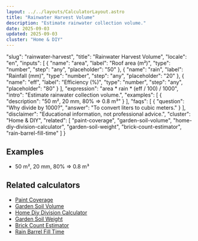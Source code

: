 ```yaml
---
layout: ../../layouts/CalculatorLayout.astro
title: "Rainwater Harvest Volume"
description: "Estimate rainwater collection volume."
date: 2025-09-03
updated: 2025-09-03
cluster: "Home & DIY"
---
```


  "slug": "rainwater-harvest",
  "title": "Rainwater Harvest Volume",
  "locale": "en",
  "inputs": [
    {
      "name": "area",
      "label": "Roof area (m²)",
      "type": "number",
      "step": "any",
      "placeholder": "50"
    },
    {
      "name": "rain",
      "label": "Rainfall (mm)",
      "type": "number",
      "step": "any",
      "placeholder": "20"
    },
    {
      "name": "eff",
      "label": "Efficiency (%)",
      "type": "number",
      "step": "any",
      "placeholder": "80"
    }
  ],
  "expression": "area * rain * (eff / 100) / 1000",
  "intro": "Estimate rainwater collection volume.",
  "examples": [
    {
      "description": "50 m², 20 mm, 80% ⇒ 0.8 m³"
    }
  ],
  "faqs": [
    {
      "question": "Why divide by 1000?",
      "answer": "To convert liters to cubic meters."
    }
  ],
  "disclaimer": "Educational information, not professional advice.",
  "cluster": "Home & DIY",
  "related": [
    "paint-coverage",
    "garden-soil-volume",
    "home-diy-division-calculator",
    "garden-soil-weight",
    "brick-count-estimator",
    "rain-barrel-fill-time"
  ]
}

<Calculator schema={schema} />

## Examples

- 50 m², 20 mm, 80% ⇒ 0.8 m³

## Related calculators

- [Paint Coverage](/calculators/paint-coverage/)
- [Garden Soil Volume](/calculators/garden-soil-volume/)
- [Home Diy Division Calculator](/calculators/home-diy-division-calculator/)
- [Garden Soil Weight](/calculators/garden-soil-weight/)
- [Brick Count Estimator](/calculators/brick-count-estimator/)
- [Rain Barrel Fill Time](/calculators/rain-barrel-fill-time/)


